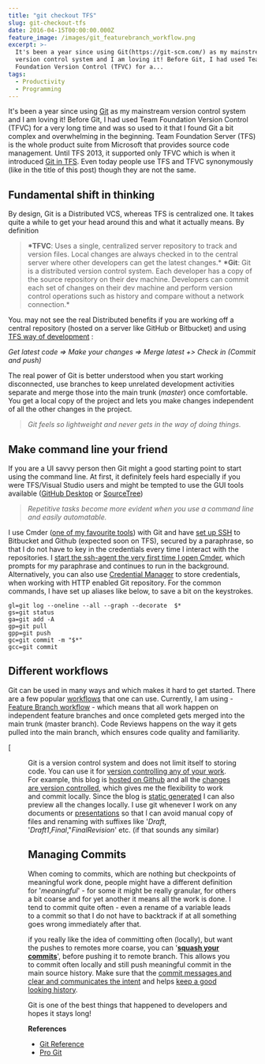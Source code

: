 ```yaml
---
title: "git checkout TFS"
slug: git-checkout-tfs
date: 2016-04-15T00:00:00.000Z
feature_image: /images/git_featurebranch_workflow.png
excerpt: >-
  It's been a year since using Git(https://git-scm.com/) as my mainstream
  version control system and I am loving it! Before Git, I had used Team
  Foundation Version Control (TFVC) for a...
tags:
  - Productivity
  - Programming
---
```

It's been a year since using [Git](https://git-scm.com/) as my mainstream version control system and I am loving it! Before Git, I had used Team Foundation Version Control (TFVC) for a very long time and was so used to it that I found Git a bit complex and overwhelming in the beginning. Team Foundation Server (TFS) is the whole product suite from Microsoft that provides source code management. Until TFS 2013, it supported only TFVC which is when it introduced [Git in TFS](https://blogs.msdn.microsoft.com/mvpawardprogram/2013/11/13/git-for-tfs-2013/). Even today people use TFS and TFVC synonymously (like in the title of this post) though they are not the same.

## Fundamental shift in thinking

By design, Git is a Distributed VCS, whereas TFS is centralized one. It takes quite a while to get your head around this and what it actually means. By definition

> **\*TFVC**: Uses a single, centralized server repository to track and version files. Local changes are always checked in to the central server where other developers can get the latest changes.\*
> **\*Git**: Git is a distributed version control system. Each developer has a copy of the source repository on their dev machine. Developers can commit each set of changes on their dev machine and perform version control operations such as history and compare without a network connection.\*

You. may not see the real Distributed benefits if you are working off a central repository (hosted on a server like GitHub or Bitbucket) and using [TFS way of development](https://www.atlassian.com/git/tutorials/comparing-workflows/centralized-workflow) :

_Get latest code => Make your changes => Merge latest +> Check in (_Commit and push_)_

The real power of Git is better understood when you start working disconnected, use branches to keep unrelated development activities separate and merge those into the main trunk (_master_) once comfortable. You get a local copy of the project and lets you make changes independent of all the other changes in the project.

> _Git feels so lightweight and never gets in the way of doing things._

## Make command line your friend

If you are a UI savvy person then Git might a good starting point to start using the command line. At first, it definitely feels hard especially if you were TFS/Visual Studio users and might be tempted to use the GUI tools available ([GitHub Desktop](https://desktop.github.com/) or [SourceTree](https://www.sourcetreeapp.com/))

> _Repetitive tasks become more evident when you use a command line and easily automatable._

I use Cmder ([one of my favourite tools](/blog/tools-that-I-use/)) with Git and have [set up SSH](https://help.github.com/articles/generating-a-new-ssh-key-and-adding-it-to-the-ssh-agent/) to Bitbucket and Github (expected soon on TFS), secured by a paraphrase, so that I do not have to key in the credentials every time I interact with the repositories. I [start the ssh-agent the very first time I open Cmder](https://github.com/cmderdev/cmder/issues/193#issuecomment-63040989), which prompts for my paraphrase and continues to run in the background. Alternatively, you can also use [Credential Manager](https://github.com/Microsoft/Git-Credential-Manager-for-Windows) to store credentials, when working with HTTP enabled Git repository. For the common commands, I have set up aliases like below, to save a bit on the keystrokes.

```text
gl=git log --oneline --all --graph --decorate  $*
gs=git status
ga=git add -A
gp=git pull
gpp=git push
gc=git commit -m "$*"
gcc=git commit

```

## Different workflows

Git can be used in many ways and which makes it hard to get started. There are a few popular [workflows](https://www.atlassian.com/git/tutorials/comparing-workflows/) that one can use. Currently, I am using - [Feature Branch workflow](https://www.atlassian.com/git/tutorials/comparing-workflows/feature-branch-workflow) - which means that all work happen on independent feature branches and once completed gets merged into the main trunk (master branch). Code Reviews happens on the way it gets pulled into the main branch, which ensures code quality and familiarity.

[<Figure src="/images/git_featurebranch_workflow.png)](https://www.atlassian.com/git/images/tutorials/collaborating/comparing-workflows/feature-branch-workflow/01.svg" caption="### Not Just for Code" />

Git is a version control system and does not limit itself to storing code. You can use it for [version controlling any of your work](http://readwrite.com/2013/11/08/seven-ways-to-use-github-that-arent-coding/). For example, this blog is [hosted on Github](https://github.com/rahulpnath/rahulpnath.com) and all the [changes are version controlled](https://github.com/rahulpnath/rahulpnath.com/commits/master), which gives me the flexibility to work and commit locally. Since the blog is [static generated](/blog/static-generator-is-all-a-blog-needs-moving-to-octopress/) I can also preview all the changes locally. I use git whenever I work on any documents or [presentations](https://github.com/rahulpnath/Speaking) so that I can avoid manual copy of files and renaming with suffixes like '_Draft_, '_Draft1_,_Final_,"_FinalRevision_' etc. (if that sounds any similar)

## Managing Commits

When coming to commits, which are nothing but checkpoints of meaningful work done, people might have a different definition for '_meaningful_' - for some it might be really granular, for others a bit coarse and for yet another it means all the work is done. I tend to commit quite often - even a rename of a variable leads to a commit so that I do not have to backtrack if at all something goes wrong immediately after that.

if you really like the idea of committing often (locally), but want the pushes to remotes more coarse, you can '**[squash your commits](http://stackoverflow.com/questions/5189560/squash-my-last-x-commits-together-using-git)**', before pushing it to remote branch. This allows you to commit often locally and still push meaningful commit in the main source history. Make sure that the [commit messages and clear and communicates the intent](http://chris.beams.io/posts/git-commit/) and helps [keep a good looking history](http://megakemp.com/2014/08/14/the-importance-of-a-good-looking-history/).

Git is one of the best things that happened to developers and hopes it stays long!

**References**

-   [Git Reference](http://gitref.org/index.html)
-   [Pro Git](https://git-scm.com/book/en/v2)
